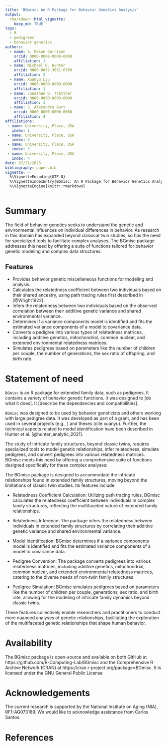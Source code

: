 ```yaml
---
title: 'BGmisc: An R Package for Behavior Genetics Analysis'
output:
  rmarkdown::html_vignette:
    keep_md: TRUE
tags:
  - R
  - pedigrees
  - behavior genetics
authors:
  - name: S. Mason Garrison
    orcid: 0000-0000-0000-0000
    affiliation: 1
  - name: Michael D. Hunter
    orcid: 0000-0002-3651-6709
    affiliation: 2
  - name: Xuanyu Lyu
    orcid: 0000-0000-0000-0000
    affiliation: 1
  - name: Jonathan D. Trattner
    orcid: 0000-0000-0000-0000
    affiliation: 3  
  - name: S. Alexandra Burt
    orcid: 0000-0000-0000-0000
    affiliation: 4
affiliations:
 - name: University, Place, USA
   index: 1
 - name: University, Place, USA
   index: 2
 - name: University, Place, USA
   index: 3
 - name: University, Place, USA
   index: 4
date: 07/21/2023
bibliography: paper.bib
vignette: >
  %\VignetteEncoding{UTF-8}
  %\VignetteIndexEntry{BGmisc: An R Package for Behavior Genetics Analysis}
  %\VignetteEngine{knitr::rmarkdown}
---
```

<!--Guidance 
JOSS welcomes submissions from broadly diverse research areas. For this reason, we require that authors include in the paper some sentences that explain the software functionality and domain of use to a non-specialist reader. We also require that authors explain the research applications of the software. The paper should be between 250-1000 words. Authors submitting papers significantly longer than 1000 words may be asked to reduce the length of their paper.
Your paper should include:

A list of the authors of the software and their affiliations, using the correct format (see the example below).
A summary describing the high-level functionality and purpose of the software for a diverse, non-specialist audience.
A Statement of need section that clearly illustrates the research purpose of the software and places it in the context of related work.
A list of key references, including to other software addressing related needs. Note that the references should include full names of venues, e.g., journals and conferences, not abbreviations only understood in the context of a specific discipline.
Mention (if applicable) a representative set of past or ongoing research projects using the software and recent scholarly publications enabled by it.
Acknowledgment of any financial support.
-->
# Summary
<!-- > A summary describing the high-level functionality and purpose of the software for a diverse, non-specialist audience. -->

The field of behavior genetics seeks to understand the genetic and environmental influences on individual differences in behavior. As research in this domain has expanded beyond classical twin studies, so has the need for specialized tools to facilitate complex analyses. The BGmisc package addresses this need by offering a suite of functions tailored for behavior genetic modeling and complex data structures.

## Features

- Provides behavior genetic miscellaneous functions for modeling and analysis.
- Calculates the relatedness coefficient between two individuals based on their shared ancestry, using path tracing rules first described in [@Wright1922].
- Infers the relatedness between two individuals based on the observed correlation between their additive genetic variance and shared environmental variance.
- Determines if a variance components model is identified and fits the estimated variance components of a model to covariance data.
- Converts a pedigree into various types of relatedness matrices, including additive genetics, mitochondrial, common nuclear, and extended environmental relatedness matrices.
- Simulates pedigrees based on parameters like the number of children per couple, the number of generations, the sex ratio of offspring, and birth rate. 



# Statement of need

`BGmisc` is an R package for extended family data, such as pedigrees. It contains a variety of behavior genetic functions. It was designed to [do what it does]. It [describe the dependencies and compatibilities].


`BGmisc` was designed to be used by behavior geneticists and others working with large pedigree data. It was developed as part of a grant, and has been used in several projects (e.g., ) and theses (cite xuanyu). Further, the technical aspects related to model identification have been described in Hunter et al. [@hunter_analytic_2021].


The study of intricate family structures, beyond classic twins, requires specialized tools to model genetic relationships, infer relatedness, simulate pedigrees, and convert pedigrees into various relatedness matrices. BGmisc meets this need by offering a comprehensive suite of functions designed specifically for these complex analyses:

The BGmisc package is designed to accommodate the intricate relationships found in extended family structures, moving beyond the limitations of classic twin studies. Its features include:

- Relatedness Coefficient Calculation: Utilizing path tracing rules, BGmisc calculates the relatedness coefficient between individuals in complex family structures, reflecting the multifaceted nature of extended family relationships.

- Relatedness Inference: The package infers the relatedness between individuals in extended family structures by correlating their additive genetic variance and shared environmental variance.

- Model Identification: BGmisc determines if a variance components model is identified and fits the estimated variance components of a model to covariance data.

- Pedigree Conversion: The package converts pedigrees into various relatedness matrices, including additive genetics, mitochondrial, common nuclear, and extended environmental relatedness matrices, catering to the diverse needs of non-twin family structures.

- Pedigree Simulation: BGmisc simulates pedigrees based on parameters like the number of children per couple, generations, sex ratio, and birth rate, allowing for the modeling of intricate family dynamics beyond classic twins.

These features collectively enable researchers and practitioners to conduct more nuanced analyses of genetic relationships, facilitating the exploration of the multifaceted genetic relationships that shape human behavior.


# Availability

The BGmisc package is open-source and available on both GitHub at https://github.com/R-Computing-Lab/BGmisc and the Comprehensive R Archive Network (CRAN)  at https://cran.r-project.org/package=BGmisc. It is licensed under the GNU General Public License


# Acknowledgements

The current research is supported by the National Institute on Aging (NIA), RF1-AG073189. We would like to acknowledge assistance from Carlos Santos.


# References
